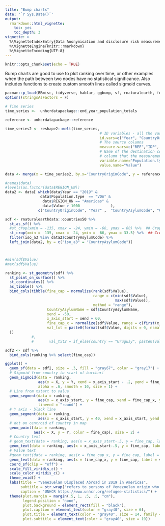 ```yaml
---
title: "Bump charts"
date: '`r Sys.Date()`'
output: 
  rmarkdown::html_vignette:
    toc: yes
    toc_depth: 3
vignette: >
  %\VignetteIndexEntry{Data Anonymisation and disclosure risk measurement}
  %\VignetteEngine{knitr::rmarkdown}
  %\VignetteEncoding{UTF-8}
---
```


```r
knitr::opts_chunk$set(echo = TRUE)
```

Bump charts are good to use to plot ranking over time, or other examples when the path between two nodes have no statistical significance. Also includes functions to create custom smooth lines called sigmoid curves.


```r
pacman::p_load(BBmisc, tidyverse, hablar, ggbump, sf, rnaturalearth, feather, janitor, lubridate, unhcrdatapackage)
options(stringsAsFactors = F)

# Time series
time_series <-  unhcrdatapackage::end_year_population_totals

reference <- unhcrdatapackage::reference

time_series2 <- reshape2::melt(time_series,
                                           # ID variables - all the variables to keep but not split apart on
                                           id.vars=c("Year", "CountryOriginCode","CountryAsylumCode","CountryOriginName","CountryAsylumName" ),
                                           # The source columns
                                           measure.vars=c("REF","IDP", "ASY","OOC","STA","VDA"),
                                           # Name of the destination column that will identify the original
                                           # column that the measurement came from
                                           variable.name="Population.type",
                                           value.name="Value") 

data <- merge(x = time_series2, by.x="CountryOriginCode", y = reference, by.y= "iso_3", all.x = TRUE)

#names(data)
#levels(as.factor(data$REGION_UN))
data2 <- data[ which(data$Year == "2019" & 
                data$Population.type  == "VDA" &
                 data$REGION_UN == "Americas" &
                 data$Value > 1000              ),
               c("CountryOriginCode", "Year" ,  "CountryAsylumCode", "CountryOriginName", "CountryAsylumName", "Population.type", "Value"  )]

```




```r



sdf <- rnaturalearthdata::countries50 %>% 
  st_as_sf() %>% 
  #st_crop(xmin = -135, xmax = -24, ymin = -60, ymax = 60) %>%  ## Crop americas...
  st_crop(xmin = -135, xmax = -24, ymin = -60, ymax = 33.5) %>%  ## Crop americas...
  filter(iso_a3 %in% data2$CountryAsylumCode) %>% 
  left_join(data2, by = c("iso_a3" = "CountryAsylumCode"))



#min(sdf$Value)
#max(sdf$Value)

ranking <- st_geometry(sdf) %>% 
  st_point_on_surface() %>% 
  st_coordinates() %>% 
  as_tibble() %>% 
  bind_cols(tibble(fine_cap = normalize(rank(sdf$Value), 
                                        range = c(min(sdf$Value), 
                                                  max(sdf$Value)), 
                                        method = "range"),
                   CountryAsylumName = sdf$CountryAsylumName,
                   xend = -50,
                   x_axis_start = xend + 60,
                   fine_cap_x = normalize(sdf$Value, range = c(first(x_axis_start), 10000000), method = "range"),
                   val_txt = paste0(format(sdf$Value, digits = 0, nsmall = 2))
  ))
            #,
            #       val_txt2 = if_else(country == "Uruguay", paste0(val_txt, "% mobility change"), val_txt)))

sdf2 <- sdf %>% 
  bind_cols(ranking %>% select(fine_cap))
```




```r

ggplot() + 
  geom_sf(data = sdf2, size = .3, fill = "gray67", color = "gray17") +
  # Sigmoid from country to start of barchart
  geom_sigmoid(data = ranking, 
               aes(x = X, y = Y, xend = x_axis_start - .2, yend = fine_cap, group = CountryAsylumName, color = fine_cap), 
               alpha = .6, smooth = 10, size = 1) + 
  # Line from xstart to value
  geom_segment(data = ranking, 
               aes(x = x_axis_start, y = fine_cap, xend = fine_cap_x, yend = fine_cap, color = fine_cap), alpha = .6, size = 1, 
               lineend = "round") + 
  # Y axis - black line
  geom_segment(data = ranking, 
               aes(x = x_axis_start, y = 40, xend = x_axis_start, yend = 67), alpha = .6, size = 1.3, color = "black") +
  # dot on centroid of country in map
  geom_point(data = ranking, 
             aes(x = X, y = Y, color = fine_cap), size = 2) +
  # Country text
  # geom_text(data = ranking, aes(x = x_axis_start-.5, y = fine_cap, label = country, color = fine_cap), hjust = 1, size = 2.5, nudge_y = .5) +
  geom_text(data = ranking, aes(x = x_axis_start-.5, y = fine_cap, label = CountryAsylumName, color = fine_cap), hjust = 1, size = 3, nudge_y = .5) +
  # Value text
  #geom_text(data = ranking, aes(x = fine_cap_x, y = fine_cap, label = val_txt2, color = fine_cap), hjust = 0, size = 2, nudge_x = .4) +
  geom_text(data = ranking, aes(x = fine_cap_x, y = fine_cap, label = val_txt, color = fine_cap), hjust = 0, size = 4, nudge_x = .6) +
  coord_sf(clip = "off") +
  scale_fill_viridis_c() +
  scale_color_viridis_c() +
  theme_void() +
  labs(title = "Venezuelan Displaced Abroad in 2019 in Americas",
       subtitle = str_wrap("refers to persons of Venezuelan origin who are likely to be in need of international protection under the criteria contained in the Cartagena Declaration, but who have not applied for asylum in the country in which they are present. Regardless of status, Venezuelans displaced abroad require protection against forced returns, and access to basic services. UNHCR and the International Organization for Migration work together with this population by leading the Regional Inter-Agency Coordination Platform, which is aimed at strengthening the protection dimensions and consistent responses across the region in line with human rights standards.", 150),
       caption = "UNHCR https://www.unhcr.org/refugee-statistics/") + 
  theme(plot.margin = margin(.5, 1, .5, .5, "cm"),
        legend.position = "none",
        plot.background = element_rect(fill = "black"),
        plot.caption = element_text(color = "gray40", size = 6),
        plot.title = element_text(color = "gray40", size = 14, family = "Helvetica", face = "bold"),
        plot.subtitle = element_text(color = "gray40", size = 10))


```

